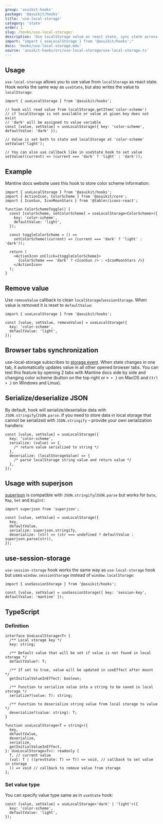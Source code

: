 ```yaml
---
group: 'asuikit-hooks'
package: '@asuikit/hooks'
title: 'use-local-storage'
category: 'state'
order: 1
slug: /hooks/use-local-storage/
description: 'Use localStorage value as react state, sync state across opened tabs'
import: "import { useLocalStorage } from '@asuikit/hooks';"
docs: 'hooks/use-local-storage.mdx'
source: 'asuikit-hooks/src/use-local-storage/use-local-storage.ts'
---
```


## Usage

`use-local-storage` allows you to use value from `localStorage` as react state.
Hook works the same way as `useState`, but also writes the value to `localStorage`:

```tsx
import { useLocalStorage } from '@asuikit/hooks';

// hook will read value from localStorage.getItem('color-scheme')
// if localStorage is not available or value at given key does not exist
// 'dark' will be assigned to value variable
const [value, setValue] = useLocalStorage({ key: 'color-scheme', defaultValue: 'dark' });

// Value is set both to state and localStorage at 'color-scheme'
setValue('light');

// You can also use callback like in useState hook to set value
setValue((current) => (current === 'dark' ? 'light' : 'dark'));
```

## Example

Mantine docs website uses this hook to store color scheme information:

```tsx
import { useLocalStorage } from '@asuikit/hooks';
import { ActionIcon, ColorScheme } from '@asuikit/core';
import { IconSun, IconMoonStars } from '@tabler/icons-react';

function ColorSchemeToggle() {
  const [colorScheme, setColorScheme] = useLocalStorage<ColorScheme>({
    key: 'color-scheme',
    defaultValue: 'light',
  });

  const toggleColorScheme = () =>
    setColorScheme((current) => (current === 'dark' ? 'light' : 'dark'));

  return (
    <ActionIcon onClick={toggleColorScheme}>
      {colorScheme === 'dark' ? <IconSun /> : <IconMoonStars />}
    </ActionIcon>
  );
}
```

## Remove value

Use `removeValue` callback to clean `localStorage`/`sessionStorage`.
When value is removed it is reset to `defaultValue`:

```tsx
import { useLocalStorage } from '@asuikit/hooks';

const [value, setValue, removeValue] = useLocalStorage({
  key: 'color-scheme',
  defaultValue: 'light',
});
```

## Browser tabs synchronization

use-local-storage subscribes to [storage event](https://developer.mozilla.org/en-US/docs/Web/API/Window/storage_event).
When state changes in one tab, it automatically updates value in all other opened browser tabs.
You can test this feature by opening 2 tabs with Mantine docs side by side and changing color scheme
(button on the top right or `⌘ + J` on MacOS and `Ctrl + J` on Windows and Linux).

## Serialize/deserialize JSON

By default, hook will serialize/deserialize data with `JSON.stringify`/`JSON.parse`.
If you need to store data in local storage that cannot be serialized with `JSON.stringify`
– provide your own serialization handlers:

```tsx
const [value, setValue] = useLocalStorage({
  key: 'color-scheme',
  serialize: (value) => {
    /* return value serialized to string */
  },
  deserialize: (localStorageValue) => {
    /* parse localStorage string value and return value */
  },
});
```

## Usage with superjson

[superjson](https://github.com/blitz-js/superjson) is compatible with `JSON.stringify`/`JSON.parse` but works for `Date`, `Map`, `Set` and `BigInt`:

```tsx
import superjson from 'superjson';

const [value, setValue] = useLocalStorage({
  key,
  defaultValue,
  serialize: superjson.stringify,
  deserialize: (str) => (str === undefined ? defaultValue : superjson.parse(str)),
});
```

## use-session-storage

`use-session-storage` hook works the same way as `use-local-storage` hook but uses `window.sessionStorage` instead of `window.localStorage`:

```tsx
import { useSessionStorage } from '@asuikit/hooks';

const [value, setValue] = useSessionStorage({ key: 'session-key', defaultValue: 'mantine' });
```

## TypeScript

### Definition

```tsx
interface UseLocalStorage<T> {
  /** Local storage key */
  key: string;

  /** Default value that will be set if value is not found in local storage */
  defaultValue?: T;

  /** If set to true, value will be updated in useEffect after mount */
  getInitialValueInEffect: boolean;

  /** Function to serialize value into a string to be saved in local storage */
  serialize?(value: T): string;

  /** Function to deserialize string value from local storage to value */
  deserialize?(value: string): T;
}

function useLocalStorage<T = string>({
  key,
  defaultValue,
  deserialize,
  serialize,
  getInitialValueInEffect,
}: UseLocalStorage<T>): readonly [
  T, // current value
  (val: T | ((prevState: T) => T)) => void, // callback to set value in storage
  () => void // callback to remove value from storage
];
```

### Set value type

You can specify value type same as in `useState` hook:

```tsx
const [value, setValue] = useLocalStorage<'dark' | 'light'>({
  key: 'color-scheme',
  defaultValue: 'light',
});
```

